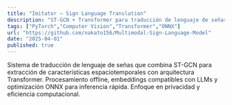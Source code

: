 ```yaml
---
title: "Imitator — Sign Language Translation"
description: "ST-GCN + Transformer para traducción de lenguaje de señas. Embeddings compatibles con LLM."
tags: ["PyTorch","Computer Vision","Transformer","ONNX"]
url: "https://github.com/nakato156/Multimodal-Sign-Language-Model"
date: "2025-04-01"
published: true
---
```


Sistema de traducción de lenguaje de señas que combina ST-GCN para extracción de características espaciotemporales con arquitectura Transformer. Procesamiento offline, embeddings compatibles con LLMs y optimización ONNX para inferencia rápida. Enfoque en privacidad y eficiencia computacional.
